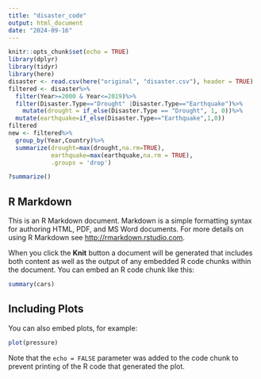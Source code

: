 ```yaml
---
title: "disaster_code"
output: html_document
date: "2024-09-16"
---
```


```r
knitr::opts_chunk$set(echo = TRUE)
library(dplyr)
library(tidyr)
library(here)
disaster <- read.csv(here("original", "disaster.csv"), header = TRUE)
filtered <- disaster%>%
  filter(Year>=2000 & Year<=2019)%>%
  filter(Disaster.Type=="Drought" |Disaster.Type=="Earthquake")%>%
    mutate(drought = if_else(Disaster.Type == "Drought", 1, 0))%>%
  mutate(earthquake=if_else(Disaster.Type=="Earthquake",1,0))
filtered
new <- filtered%>%
  group_by(Year,Country)%>%
  summarize(drought=max(drought,na.rm=TRUE),
            earthquake=max(earthquake,na.rm = TRUE),
            .groups = 'drop')

?summarize()
```

## R Markdown

This is an R Markdown document. Markdown is a simple formatting syntax for authoring HTML, PDF, and MS Word documents. For more details on using R Markdown see <http://rmarkdown.rstudio.com>.

When you click the **Knit** button a document will be generated that includes both content as well as the output of any embedded R code chunks within the document. You can embed an R code chunk like this:

```r
summary(cars)
```

## Including Plots

You can also embed plots, for example:

```r
plot(pressure)
```

Note that the `echo = FALSE` parameter was added to the code chunk to prevent printing of the R code that generated the plot.
